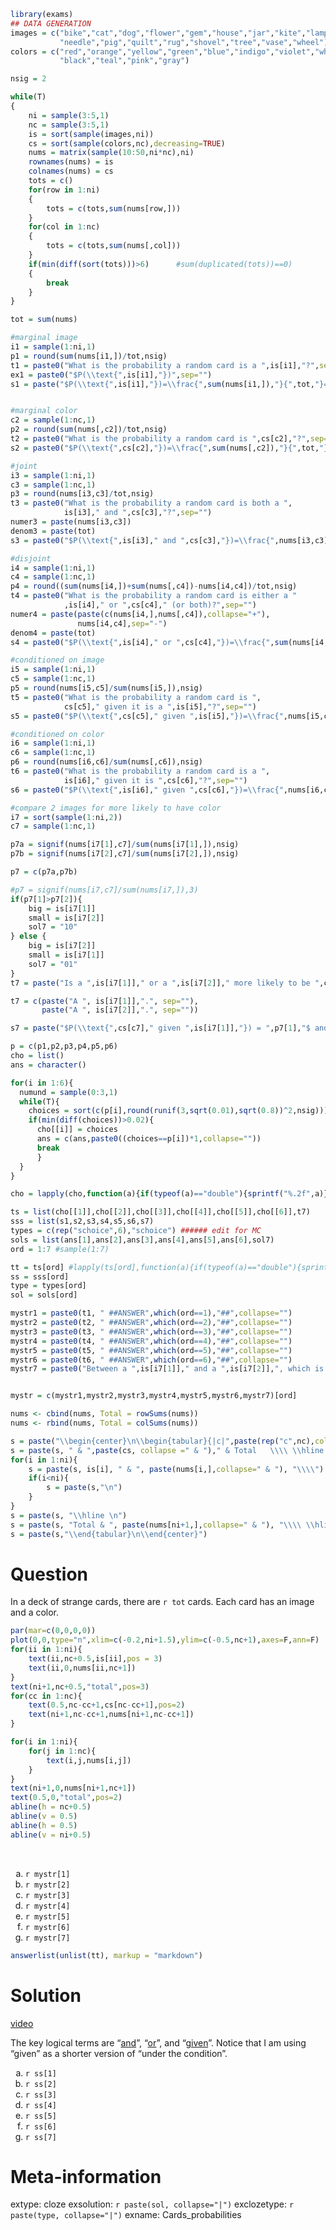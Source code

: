 ```r
library(exams)
## DATA GENERATION
images = c("bike","cat","dog","flower","gem","house","jar","kite","lamp","mop",
           "needle","pig","quilt","rug","shovel","tree","vase","wheel")
colors = c("red","orange","yellow","green","blue","indigo","violet","white",
           "black","teal","pink","gray")

nsig = 2

while(T)
{
    ni = sample(3:5,1)
    nc = sample(3:5,1)
    is = sort(sample(images,ni))
    cs = sort(sample(colors,nc),decreasing=TRUE)
    nums = matrix(sample(10:50,ni*nc),ni)
    rownames(nums) = is
    colnames(nums) = cs
    tots = c()
    for(row in 1:ni)
    {
        tots = c(tots,sum(nums[row,]))
    }
    for(col in 1:nc)
    {
        tots = c(tots,sum(nums[,col]))
    }
    if(min(diff(sort(tots)))>6)      #sum(duplicated(tots))==0)
    {
        break
    }
}

tot = sum(nums)

#marginal image
i1 = sample(1:ni,1)
p1 = round(sum(nums[i1,])/tot,nsig)
t1 = paste0("What is the probability a random card is a ",is[i1],"?",sep="")
ex1 = paste0("$P(\\text{",is[i1],"})",sep="")
s1 = paste("$P(\\text{",is[i1],"})=\\frac{",sum(nums[i1,]),"}{",tot,"}=",p1,"$",sep="")


#marginal color
c2 = sample(1:nc,1)
p2 = round(sum(nums[,c2])/tot,nsig)
t2 = paste0("What is the probability a random card is ",cs[c2],"?",sep="")
s2 = paste0("$P(\\text{",cs[c2],"})=\\frac{",sum(nums[,c2]),"}{",tot,"}=",p2,"$",sep="")

#joint
i3 = sample(1:ni,1)
c3 = sample(1:nc,1)
p3 = round(nums[i3,c3]/tot,nsig)
t3 = paste0("What is the probability a random card is both a ",
            is[i3]," and ",cs[c3],"?",sep="")
numer3 = paste(nums[i3,c3])
denom3 = paste(tot)
s3 = paste0("$P(\\text{",is[i3]," and ",cs[c3],"})=\\frac{",nums[i3,c3],"}{",tot,"}=",p3,"$",sep="")

#disjoint
i4 = sample(1:ni,1)
c4 = sample(1:nc,1)
p4 = round((sum(nums[i4,])+sum(nums[,c4])-nums[i4,c4])/tot,nsig)
t4 = paste0("What is the probability a random card is either a "
            ,is[i4]," or ",cs[c4]," (or both)?",sep="")
numer4 = paste(paste(c(nums[i4,],nums[,c4]),collapse="+"),
               nums[i4,c4],sep="-")
denom4 = paste(tot)
s4 = paste0("$P(\\text{",is[i4]," or ",cs[c4],"})=\\frac{",sum(nums[i4,]),"+",sum(nums[,c4]),"-",nums[i4,c4],"}{",tot,"}=",p4,"$",sep="")

#conditioned on image
i5 = sample(1:ni,1)
c5 = sample(1:nc,1)
p5 = round(nums[i5,c5]/sum(nums[i5,]),nsig)
t5 = paste0("What is the probability a random card is ",
            cs[c5]," given it is a ",is[i5],"?",sep="")
s5 = paste0("$P(\\text{",cs[c5]," given ",is[i5],"})=\\frac{",nums[i5,c5],"}{",sum(nums[i5,]),"}=",p5,"$",sep="")

#conditioned on color
i6 = sample(1:ni,1)
c6 = sample(1:nc,1)
p6 = round(nums[i6,c6]/sum(nums[,c6]),nsig)
t6 = paste0("What is the probability a random card is a ",
            is[i6]," given it is ",cs[c6],"?",sep="")
s6 = paste0("$P(\\text{",is[i6]," given ",cs[c6],"})=\\frac{",nums[i6,c6],"}{",sum(nums[,c6]),"}=",p6,"$",sep="")

#compare 2 images for more likely to have color
i7 = sort(sample(1:ni,2))
c7 = sample(1:nc,1)

p7a = signif(nums[i7[1],c7]/sum(nums[i7[1],]),nsig)
p7b = signif(nums[i7[2],c7]/sum(nums[i7[2],]),nsig)

p7 = c(p7a,p7b)

#p7 = signif(nums[i7,c7]/sum(nums[i7,]),3)
if(p7[1]>p7[2]){
    big = is[i7[1]]
    small = is[i7[2]]
    sol7 = "10"
} else {
    big = is[i7[2]]
    small = is[i7[1]]
    sol7 = "01"
}
t7 = paste("Is a ",is[i7[1]]," or a ",is[i7[2]]," more likely to be ",cs[c7],"?",sep="")

t7 = c(paste("A ", is[i7[1]],".", sep=""),
       paste("A ", is[i7[2]],".", sep=""))

s7 = paste("$P(\\text{",cs[c7]," given ",is[i7[1]],"}) = ",p7[1],"$ and $P(\\text{",cs[c7]," given  ",is[i7[2]],"}) = ",p7[2],"$, so a ",big," is more likely to be ",cs[c7]," than a ",small," is.",sep="")

p = c(p1,p2,p3,p4,p5,p6)
cho = list()
ans = character()

for(i in 1:6){
  numund = sample(0:3,1)
  while(T){
    choices = sort(c(p[i],round(runif(3,sqrt(0.01),sqrt(0.8))^2,nsig)))
    if(min(diff(choices))>0.02){
      cho[[i]] = choices
      ans = c(ans,paste0((choices==p[i])*1,collapse=""))
      break
      }
  }
}

cho = lapply(cho,function(a){if(typeof(a)=="double"){sprintf("%.2f",a)}else{a}})

ts = list(cho[[1]],cho[[2]],cho[[3]],cho[[4]],cho[[5]],cho[[6]],t7)
sss = list(s1,s2,s3,s4,s5,s6,s7)
types = c(rep("schoice",6),"schoice") ###### edit for MC
sols = list(ans[1],ans[2],ans[3],ans[4],ans[5],ans[6],sol7)
ord = 1:7 #sample(1:7)

tt = ts[ord] #lapply(ts[ord],function(a){if(typeof(a)=="double"){sprintf("%.2f",a)}else{a}})
ss = sss[ord]
type = types[ord]
sol = sols[ord]

mystr1 = paste0(t1, " ##ANSWER",which(ord==1),"##",collapse="")
mystr2 = paste0(t2, " ##ANSWER",which(ord==2),"##",collapse="")
mystr3 = paste0(t3, " ##ANSWER",which(ord==3),"##",collapse="")
mystr4 = paste0(t4, " ##ANSWER",which(ord==4),"##",collapse="")
mystr5 = paste0(t5, " ##ANSWER",which(ord==5),"##",collapse="")
mystr6 = paste0(t6, " ##ANSWER",which(ord==6),"##",collapse="")
mystr7 = paste0("Between a ",is[i7[1]]," and a ",is[i7[2]],", which is more likely to be a ",cs[c7],"? ##ANSWER",which(ord==7),"##",collapse="")


mystr = c(mystr1,mystr2,mystr3,mystr4,mystr5,mystr6,mystr7)[ord]

nums <- cbind(nums, Total = rowSums(nums))
nums <- rbind(nums, Total = colSums(nums))

s = paste("\\begin{center}\n\\begin{tabular}{|c|",paste(rep("c",nc),collapse=" "),"|c|} \\hline \n")
s = paste(s, " & ",paste(cs, collapse =" & ")," & Total   \\\\ \\hline \n")
for(i in 1:ni){
    s = paste(s, is[i], " & ", paste(nums[i,],collapse=" & "), "\\\\")
    if(i<ni){
        s = paste(s,"\n")
    }
}
s = paste(s, "\\hline \n")
s = paste(s, "Total & ", paste(nums[ni+1,],collapse=" & "), "\\\\ \\hline \n")
s = paste(s,"\\end{tabular}\n\\end{center}")


```

Question
========

In a deck of strange cards, there are `r tot` cards. Each card has an image and a color.

```r
par(mar=c(0,0,0,0))
plot(0,0,type="n",xlim=c(-0.2,ni+1.5),ylim=c(-0.5,nc+1),axes=F,ann=F)
for(ii in 1:ni){
    text(ii,nc+0.5,is[ii],pos = 3)
    text(ii,0,nums[ii,nc+1])
}
text(ni+1,nc+0.5,"total",pos=3)
for(cc in 1:nc){
    text(0.5,nc-cc+1,cs[nc-cc+1],pos=2)
    text(ni+1,nc-cc+1,nums[ni+1,nc-cc+1])
}

for(i in 1:ni){
    for(j in 1:nc){
        text(i,j,nums[i,j])
    }
}
text(ni+1,0,nums[ni+1,nc+1])
text(0.5,0,"total",pos=2)
abline(h = nc+0.5)
abline(v = 0.5)
abline(h = 0.5)
abline(v = ni+0.5)
```
\


a. `r mystr[1]`
b. `r mystr[2]`
c. `r mystr[3]`
d. `r mystr[4]`
e. `r mystr[5]`
f. `r mystr[6]`
g. `r mystr[7]`

```r
answerlist(unlist(tt), markup = "markdown")
```


Solution
========

[video](https://vimeo.com/531915456){target="_blank"}

The key logical terms are "[and](https://en.wikipedia.org/wiki/Logical_conjunction){target="blank"}", "[or](https://en.wikipedia.org/wiki/Logical_disjunction){target="blank"}", and "[given](https://en.wikipedia.org/wiki/Conditional_probability){target="blank"}". Notice that I am using "given" as a shorter version of "under the condition".  


a. `r ss[1]`
b. `r ss[2]`
c. `r ss[3]`
d. `r ss[4]`
e. `r ss[5]`
f. `r ss[6]`
g. `r ss[7]`


Meta-information
============
extype: cloze
exsolution: `r paste(sol, collapse="|")`
exclozetype: `r paste(type, collapse="|")`
exname: Cards_probabilities